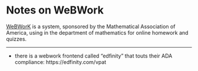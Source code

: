 # Notes on WeBWork

[WeBWorK](https://webwork.maa.org/moodle/) is a system, sponsored by the Mathematical Association of America, using in the department of mathematics for online homework and quizzes.



----

* there is a webwork frontend called "edfinity" that touts their ADA compliance: https://edfinity.com/vpat

